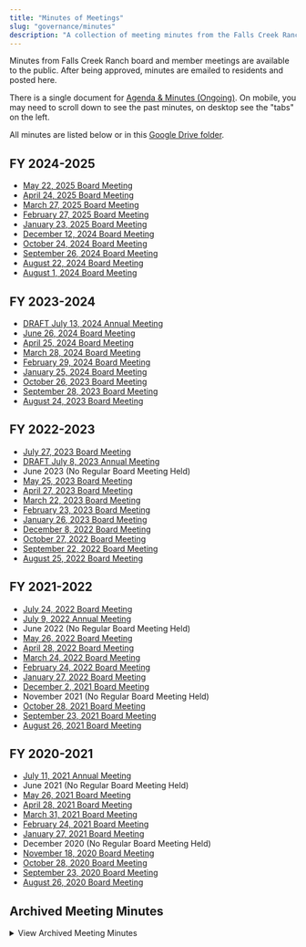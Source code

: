 ```yaml
---
title: "Minutes of Meetings"
slug: "governance/minutes"
description: "A collection of meeting minutes from the Falls Creek Ranch board and member meetings."
---
```



Minutes from Falls Creek Ranch board and member meetings are available to the public. After being approved, minutes are emailed to residents and posted here.

There is a single document for [Agenda & Minutes (Ongoing)](https://docs.google.com/document/d/1ZAeiRZjMnXnJWPLO63gaC60nyIZTdMnuAZtj1J3lgS8/edit?usp=sharing). On mobile, you may need to scroll down to see the past minutes, on desktop see the "tabs" on the left.

All minutes are listed below or in this [Google Drive folder](https://drive.google.com/drive/folders/1lPkqoAbqGydDzP8xVrcYqpdWDzsjMCxk?usp=sharing).

## FY 2024-2025

- [May 22, 2025 Board Meeting](/uploads/documents/minutes/minutes_2025-05-22.pdf)
- [April 24, 2025 Board Meeting](/uploads/documents/minutes/minutes_2025-04-24.pdf)
- [March 27, 2025 Board Meeting](/uploads/documents/minutes/minutes_2025-03-27.pdf)
- [February 27, 2025 Board Meeting](/uploads/documents/minutes/minutes_2025-02-27.pdf)
- [January 23, 2025 Board Meeting](/uploads/documents/minutes/minutes_2025-01-23.pdf)
- [December 12, 2024 Board Meeting](/uploads/documents/minutes/minutes_2024-12-12.pdf)
- [October 24, 2024 Board Meeting](/uploads/documents/minutes/minutes_2024-10-24.pdf)
- [September 26, 2024 Board Meeting](/uploads/documents/minutes/minutes_2024-09-26.pdf)
- [August 22, 2024 Board Meeting](/uploads/documents/minutes/minutes_2024-08-22.pdf)
- [August 1, 2024 Board Meeting](/uploads/documents/minutes/minutes_2024_08_01.pdf)

## FY 2023-2024

- [DRAFT July 13, 2024 Annual Meeting](/uploads/documents/minutes/annual_meeting_2024-07-13_draft.pdf)
- [June 26, 2024 Board Meeting](/uploads/documents/minutes/minutes_2024_06_26.pdf)
- [April 25, 2024 Board Meeting](/uploads/documents/minutes/minutes_2024_04_25.pdf)
- [March 28, 2024 Board Meeting](/uploads/documents/minutes/minutes_2024_03_28.pdf)
- [February 29, 2024 Board Meeting](/uploads/documents/minutes/minutes_2024_02_29.pdf)
- [January 25, 2024 Board Meeting](/uploads/documents/minutes/minutes_2024_01_25.pdf)
- [October 26, 2023 Board Meeting](/uploads/documents/minutes/minutes_2023_10_26.pdf)
- [September 28, 2023 Board Meeting](/uploads/documents/minutes/minutes_2023_09_28.pdf)
- [August 24, 2023 Board Meeting](/uploads/documents/minutes/minutes_2023_08_24.pdf)

## FY 2022-2023

- [July 27, 2023 Board Meeting](/uploads/documents/minutes/minutes_2023_07_27.pdf)
- [DRAFT July 8, 2023 Annual Meeting](/uploads/documents/minutes/annual_meeting_2023-07-08_draft.pdf)
- June 2023 (No Regular Board Meeting Held)
- [May 25, 2023 Board Meeting](/uploads/documents/minutes/minutes_2023_05_25.pdf)
- [April 27, 2023 Board Meeting](/uploads/documents/minutes/minutes_2023_04_27.pdf)
- [March 22, 2023 Board Meeting](/uploads/documents/minutes/minutes_2023_03_22.pdf)
- [February 23, 2023 Board Meeting](/uploads/documents/minutes/minutes_2023_02_23.pdf)
- [January 26, 2023 Board Meeting](/uploads/2023/02/January-26-2023-Board-Minutes.pdf)
- [December 8, 2022 Board Meeting](/uploads/2023/02/December-8-2022-Board-Minutes.pdf)
- [October 27, 2022 Board Meeting](/uploads/2022/12/October-27-2022-Board-Minutes.pdf)
- [September 22, 2022 Board Meeting](/uploads/2022/11/September-22-2022-Board-Minutes.pdf)
- [August 25, 2022 Board Meeting](/uploads/2022/09/August-25-2022-Board-Minutes.pdf)

## FY 2021-2022

- [July 24, 2022 Board Meeting](/uploads/2022/09/July-24-2022-Board-Transition-Mtg-Minutes.pdf)
- [July 9, 2022 Annual Meeting](/uploads/documents/minutes/annual_meeting_2022-07-09.pdf)
- June 2022 (No Regular Board Meeting Held)
- [May 26, 2022 Board Meeting](/uploads/2022/07/May-26-2022-Board-Minutes.pdf)
- [April 28, 2022 Board Meeting](/uploads/2022/05/April-28-2022-Board-Minutes.pdf)
- [March 24, 2022 Board Meeting](/uploads/2022/05/March-24-2022-Board-Minutes.pdf)
- [February 24, 2022 Board Meeting](/uploads/2022/03/February-24-2022-Board-Minutes.pdf)
- [January 27, 2022 Board Meeting](/uploads/2022/03/January-27-2022-Board-Minutes.pdf)
- [December 2, 2021 Board Meeting](/uploads/2022/01/December-2-2021-Board-Minutes.pdf)
- November 2021 (No Regular Board Meeting Held)
- [October 28, 2021 Board Meeting](/uploads/2022/01/October-28-2021-Board-Minutes.pdf)
- [September 23, 2021 Board Meeting](/uploads/2021/11/FCR-Board-Minutes-September-23-2021.pdf)
- [August 26, 2021 Board Meeting](/uploads/2021/11/FCR-Board-Minutes-August-26-2021-V3.pdf)

## FY 2020-2021

- [July 11, 2021 Annual Meeting](/uploads/2022/07/2021-FCR-Annual-Meeting-Minutes.pdf)
- June 2021 (No Regular Board Meeting Held)
- [May 26, 2021 Board Meeting](/uploads/2021/11/FCR-Board-Minutes-May-26-2021.pdf)
- [April 28, 2021 Board Meeting](/uploads/2022/01/FCR-Board-Minutes-April-28-2021.pdf)
- [March 31, 2021 Board Meeting](/uploads/2022/01/FCR-March-2021-Minutes-V-2-1.pdf)
- [February 24, 2021 Board Meeting](/uploads/2022/01/FCR-Board-Minutes-2-24-21.pdf)
- [January 27, 2021 Board Meeting](/uploads/2016/02/January-27-2021-Board-Meeting.pdf)
- December 2020 (No Regular Board Meeting Held)
- [November 18, 2020 Board Meeting](/uploads/2022/01/FCR-Board-Minutes-11-18-20.pdf)
- [October 28, 2020 Board Meeting](/uploads/2022/01/FCR-Board-Approved-Minutes-10-28-20.pdf)
- [September 23, 2020 Board Meeting](/uploads/2016/02/FCR-Board-Minutes-9-23-20.pdf)
- [August 26, 2020 Board Meeting](/uploads/2016/02/FCR-Board-Minutes-8.26.20.pdf)

## Archived Meeting Minutes

<details>
<summary>View Archived Meeting Minutes</summary>

### FY 2019-2020

- [July 29, 2020 Board Meeting](/uploads/2016/02/FCR-07.29.20-BOD-meeting-minutes.pdf)
- [July 11, 2020 Annual Meeting](/uploads/2021/08/FCR-07.11.20-annual-meeting-minutes.pdf)
- [June 08, 2020 Special Board Meeting](/uploads/2016/02/FCR-06.08.20-Special-BOD-meeting-minutes.pdf)
- [May 14, 2020 Board Meeting](/uploads/2016/02/FCR-05.14.20-BOD-meeting-minutes-.pdf)
- [April 23, 2020 Special Board Meeting](/uploads/2016/02/FCR-04.23.20-BOD-meeting-minutes.pdf)
- [April 09, 2020 Board Meeting](/uploads/2016/02/FCR-04.09.20-BOD-meeting-minutes.pdf)
- March 2019 (No Regular Board Meeting Held)
- [February 13, 2020 Board Meeting](/uploads/2016/02/FCR-02.13.20-BOD-meeting-minutes.pdf)
- [January 09, 2020 Board Meeting](/uploads/2016/02/FCR-01.09.20-BOD-meeting-minutes-FINAL.pdf)
- December 2019 (No Regular Board Meeting Held)
- [November 14, 2019 Board Meeting](/uploads/2016/02/FCR-11.14.19-BOD-meeting-minutes.pdf)
- [October 16, 2019 Board Meeting](/uploads/2016/02/FCR-10.16.19-BOD-meeting-minutes.pdf)
- [September 12, 2019 Board Meeting](/uploads/2016/02/FCR-09.12.19-BOD-meeting-minutes.pdf)
- [August 08, 2019 Board Meeting](/uploads/2016/02/FCR-meeting_minutes-08.08.19.pdf)

### FY 2018-2019

- [July 13, 2019 Annual Meeting](/uploads/documents/minutes/archive/07.13.19-final-annual-meeting-minutes.pdf)
- [April 24, 2019 Board Meeting](/uploads/documents/minutes/archive/April-24-2019-Board-Meeting.pdf)
- [April 15, 2019 Special Board Meeting](/uploads/documents/minutes/archive/April-15-2019-Special-Board-Meeting.pdf)
- [March 27, 2019 Board Meeting](/uploads/documents/minutes/archive/FCR-03.27.19-BOD-Meeting-Minutes.pdf)
- [February 27, 2019 Board Meeting](/uploads/documents/minutes/archive/02.27.18-BOD-meeting-minutes-FINAL.pdf)
- [January 16, 2019 Board Meeting](/uploads/documents/minutes/archive/FCR-Board-Minutes-01.16.19.pdf)
- [November 28, 2018 Board Meeting](/uploads/documents/minutes/archive/FCR-Board-Minutes-11.28.18.pdf)
- [October 17, 2018 Board Meeting](/uploads/documents/minutes/archive/FCR-Board-Minutes-10.17.18.pdf)
- [September 18, 2018 Board Meeting](/uploads/documents/minutes/archive/FCR-Board-Minutes-9.18.18-.pdf)
- [August 21, 2018 Board Meeting](/uploads/documents/minutes/archive/FCR-08.21.18-BOD-meeting-minutes.pdf)

### FY 2017-2018

- [July 2018, Annual Meeting](/uploads/documents/minutes/archive/08.25.18-final-annual-meeting-minutes.pdf)
- [June 21, 2018 Board Meeting](/uploads/documents/minutes/archive/FCR-06.21.18-BOD-meeting-minutes.pdf)
- [May 15, 2018 Board Meeting](/uploads/documents/minutes/archive/FCR-05.15.18-BOD-meeting-minutes-FINAL.docx.pdf)
- [April 9, 2018 Board Meeting](/uploads/documents/minutes/archive/FCR-04.09.18-BOD-meeting-minutes-FINAL.pdf)
- [January 10, 2018 Board Meeting](/uploads/documents/minutes/archive/January-10-2018-Board-Meeting.pdf)
- [November 29, 2017 Board Meeting](/uploads/documents/minutes/archive/November-29-2017-Board-Meeting.pdf)
- [October 17, 2017 Board Meeting](/uploads/documents/minutes/archive/October-17-2017-Board-Meeting.pdf)
- [September 20, 2017 Board Meeting](/uploads/documents/minutes/archive/September-20-2017-Board-Meeting.pdf)
- [August 24, 2017 Board Meeting](/uploads/documents/minutes/archive/August-24-2017-Board-Meeting.pdf)
- [August 1, 2017 Board Meeting](/uploads/documents/minutes/archive/August-1-2017-Board-Meeting.pdf)

### FY 2016-2017

- [July 2017 Annual Meeting](/uploads/documents/minutes/archive/2017-FCR-Annual-Meeting-minutes.pdf)
- [June 29, 2017 Board Meeting](/uploads/documents/minutes/archive/June-29-2017-Special-BOD-Mtg-on-AWC-easements.pdf)
- [May 17, 2017 Board Meeting](/uploads/documents/minutes/archive/May-17-2017-Board-Meeting.pdf)
- [April 12, 2017 Board Meeting](/uploads/documents/minutes/archive/April-12-2017-Board-Meeting.pdf)
- [March 15, 2017 Board Meeting](/uploads/documents/minutes/archive/March-15-2017-Board-Meeting.pdf)
- [February 15, 2017 Board Meeting](/uploads/documents/minutes/archive/February-15-2017-Board-Meeting.pdf)
- [January 14, 2017 Town Hall Metro District](/uploads/documents/minutes/archive/January-14-2017-Town-Hall-meeting-on-Converting-to-a-Metro-District.pdf)
- [January 4, 2017 Board Meeting](/uploads/documents/minutes/archive/January-4-2017-Board-Meeting.pdf)
- [November 18, 2016 Board Meeting](/uploads/documents/minutes/archive/November-18-2016-Board-Meeting.pdf)
- [October 19, 2016 Board Meeting](/uploads/documents/minutes/archive/October-19-2016-Board-Meeting.pdf)
- [September 29, 2016 Board Meeting](/uploads/documents/minutes/archive/September-29-2016-Board-Meeting.pdf)
- [August 23, 2016 Board Meeting](/uploads/documents/minutes/archive/August-23-2016-Board-Meeting.pdf)
- [August 13, 2016 Special Board Meeting Firewise](/uploads/documents/minutes/archive/August-13-2016-Special-Board-Meeting-on-Firewise-Grants.pdf)

### FY 2015-2016

- [July 9, 2016 Annual Meeting](/uploads/documents/minutes/archive/July-9-2016-Annual-Meeting-minutes-DRAFT.pdf)
- [July 25, 2015 Town Hall](/uploads/documents/minutes/archive/June-25-2016-Town-Hall-meeting-on-Alternative-Sources-of-Water.pdf)
- [May 17, 2016 Board Meeting](/uploads/documents/minutes/archive/May-17-2016-Board-Meeting.pdf)
- [April 19, 2016 Board Meeting](/uploads/documents/minutes/archive/April-19-2016-Board-Meeting.pdf)
- [March 15, 2016 Board Meeting](/uploads/documents/minutes/archive/March-15-2016-Board-Meeting.pdf)
- [February 23, 2016 Board Meeting](/uploads/documents/minutes/archive/February-23-2016-Board-Meeting.pdf)
- [January 19, 2016 Board Meeting](/uploads/documents/minutes/archive/January-19-2016-Board-Meeting.pdf)
- [December 7, 2015 Board Meeting](/uploads/documents/minutes/archive/December-7-2015-Special-Board-Meeting.pdf)
- [October 20, 2015 Board Meeting](/uploads/documents/minutes/archive/October-20-2015-Board-Meeting.pdf)
- [September 15, 2015 Board Meeting](/uploads/documents/minutes/archive/September-15-2015-Board-Meeting.pdf)
- [August 25, 2015 Board Meeting](/uploads/documents/minutes/archive/August-25-2015-Board-Meeting.pdf)

### FY 2014-2015

- [July 22, 2015 Board Meeting](/uploads/documents/minutes/archive/July-22-2015-Board-Transition-Meeting.pdf)
- [July 2015 Annual Meeting](/uploads/documents/minutes/archive/July-2015-Annual-Meeting-Minutes.pdf)
- [June 8, 2015 Board Meeting](/uploads/documents/minutes/archive/June-8-2015-Board-Meeting.pdf)
- [May 12, 2015 Board Meeting](/uploads/documents/minutes/archive/May-12-2015-Board-Meeting.pdf)
- [April, 25, Town Hall Meeting](/uploads/documents/minutes/archive/April-25-2015-Town-Hall-Meeting.pdf)
- [April 2, 2015 Board Meeting](/uploads/documents/minutes/archive/April-2-2015-Board-Meeting.pdf)
- [March 12, 2015 Board Meeting](/uploads/documents/minutes/archive/March-12-2015-Board-Meeting.pdf)
- [February 10, 2015 Board Meeting](/uploads/documents/minutes/archive/February-10-2015-Board-Meeting.pdf)
- [January 13, 2015 Board Meeting](/uploads/documents/minutes/archive/January-13-2015-Board-Meeting.pdf)
- [November 11, 2014 Board Meeting](/uploads/documents/minutes/archive/November-11-2014-Board-Meeting.pdf)
- [October 14, 2014 Board Meeting](/uploads/documents/minutes/archive/October-14-2014-Board-Meeting.pdf)
- [September 9, 2014 Board Meeting](/uploads/documents/minutes/archive/September-9-2014-Board-Meeting.pdf)
- [August 4, 2014 Board Meeting](/uploads/documents/minutes/archive/August-4-2014-Board-Meeting.pdf)

### FY 2013-2014

- [July 2014 Annual Meeting](/uploads/documents/minutes/archive/July-2014-Annual-Meeting-Minutes.pdf)
- [June 5, 2014 Board Meeting](/uploads/documents/minutes/archive/June-5-2014-Board-Meeting.pdf)
- [May 12, 2014 Board Meeting](/uploads/documents/minutes/archive/May-12-2014-Board-Meeting.pdf)
- [April 14, 2014 Board Meeting](/uploads/documents/minutes/archive/April-14-2014-Board-Meeting.pdf)
- [March 10, 2014 Board Meeting](/uploads/documents/minutes/archive/March-10-2014-Board-Meeting.pdf)
- [February 10, 2014 Board Meeting](/uploads/documents/minutes/archive/February-10-2014-Board-Minutes.pdf)
- [February 3, 2014 Special Board Meeting Water Usage Billing](/uploads/documents/minutes/archive/February-3-2014-Special-Board-Meeting-Water-Usage-Billing.pdf)
- [January 13, 2014 Board Meeting](/uploads/documents/minutes/archive/January-13-2014-Board-Meeting.pdf)
- [November 11, 2013 Board Meeting](/uploads/documents/minutes/archive/November-11-2013-Board-Meeting.pdf)
- [October 14, 2013 Board Meeting](/uploads/documents/minutes/archive/October-14-2013-Board-Meeting.pdf)
- [September 16, 2013 Board Meeting](/uploads/documents/minutes/archive/September-16-2013-Board-Meeting.pdf)
- [August 19, 2013 Board Meeting](/uploads/documents/minutes/archive/August-19-2013-Board-Meeting.pdf)

### FY 2012-2013

- [July 2013 Annual Meeting](/uploads/documents/minutes/archive/July-2013-Annual-Meeting-Minutes.pdf)
- [June 17, 2013 Board Meeting](/uploads/documents/minutes/archive/June-17-2013-Board-Meeting.pdf)
- [May 20, 2013 Board Meeting](/uploads/documents/minutes/archive/May-20-2013-Board-Meeting.pdf)
- [April 29, 2013 Board Meeting](/uploads/documents/minutes/archive/April-29-2013-Board-Meeting.pdf)
- [March 27, 2013 Board Meeting](/uploads/documents/minutes/archive/March-27-2013-Board-Meeting.pdf)
- [February 25, 2013 Board Meeting](/uploads/documents/minutes/archive/February-25-2013-Board-Meeting.pdf)
- [January 7, 2013 Board Meeting](/uploads/documents/minutes/archive/January-7-2013-Board-Meeting.pdf)
- [November 5, 2012 Board Meeting](/uploads/documents/minutes/archive/November-5-2012-Board-Meeting.pdf)
- [September 24, 2012 Board Meeting](/uploads/documents/minutes/archive/September-24-2012-Board-Meeting.pdf)
- [August 10, 2012 Board Meeting](/uploads/documents/minutes/archive/August-10-2012-Board-Meeting.pdf)

### FY 2011-2012

- [July 2012 Annual Meeting](/uploads/documents/minutes/archive/July-2012-Annual-Meeting-Minutes.pdf)
- [June 19, 2012 Board Meeting](/uploads/documents/minutes/archive/June-19-2012-Board-Meeting.pdf)
- [May 31, 2012 Board Meeting](/uploads/documents/minutes/archive/May-31-2012-Board-Meeting.pdf)
- [April 25, 2012 Board Meeting](/uploads/documents/minutes/archive/April-25-2012-Board-Meeting.pdf)
- [March 14, 2012 Board Meeting](/uploads/documents/minutes/archive/March-14-2012-Board-Meeting.pdf)
- [February 21, 2012 Board Meeting](/uploads/documents/minutes/archive/February-21-2012-Board-Meeting.pdf)
- [January 13, 2012 Board Meeting](/uploads/documents/minutes/archive/January-13-2012-Board-Meeting.pdf)
- [December 14, 2011 Board Meeting](/uploads/documents/minutes/archive/December-14-2011-Board-Meeting.pdf)
- [November 9, 2011 Board Meeting](/uploads/documents/minutes/archive/November-9-2011-Board-Meeting.pdf)
- [October 4, 2011 Board Meeting](/uploads/documents/minutes/archive/October-4-2011-Board-Meeting.pdf)
- [August 23, 2011 Board Meeting](/uploads/documents/minutes/archive/August-23-2011-Board-Meeting.pdf)

### FY 2010-2021

- [July 2011 Annual Meeting](/uploads/documents/minutes/archive/July-9-2011-Annual-Meeting-Minutes-Correted-at-2012-Annual-Meeting.pdf)
- [June 30, 2011 Board Meeting](/uploads/documents/minutes/archive/June-30-2011-Board-Meeting.pdf)
- [April 28, 2011 Board Meeting](/uploads/documents/minutes/archive/April-28-2011-Board-Meeting.pdf)
- [May 23, 2011 Board Meeting](/uploads/documents/minutes/archive/May-23-2011-Board-Meeting.pdf)
- [March 15, 2011 Board Meeting](/uploads/documents/minutes/archive/March-15-2011-Board-Meeting.pdf)
- [February 15, 2011 Board Meeting](/uploads/documents/minutes/archive/February-15-2011-Board-Meeting.pdf)
- [January 25, 2011 Board Meeting](/uploads/documents/minutes/archive/January-25-2011-Board-Meeting.pdf)
- [December 6, 2010 Board Meeting](/uploads/documents/minutes/archive/December-6-2010-Board-Meeting.pdf)
- [October 28, 2010 Board Meeting](/uploads/documents/minutes/archive/October-28-2010-Board-Meeting.pdf)
- [September 10, 2010 Board Meeting](/uploads/documents/minutes/archive/September-10-2010-Board-Meeting.pdf)
- [August 19, 2010 Board Meeting](/uploads/documents/minutes/archive/August-19-2010-Board-Meeting.pdf)

### FY 2009-2010

- [July 10, 2010 Annual Meeting](/uploads/documents/minutes/archive/July-10-2010-Annual-Members-Meeting.pdf)
- [June 23, 2010 Board Meeting](/uploads/documents/minutes/archive/June-23-2010-Board-Meeting.pdf)
- [May 26, 2010 Board Meeting](/uploads/documents/minutes/archive/May-26-2010-Board-Meeting.pdf)
- [April 27, 2010 Board Meeting](/uploads/documents/minutes/archive/April-27-2010-Board-Meeting.pdf)
- [March 22, 2010 Board Meeting](/uploads/documents/minutes/archive/March-22-2010-Board-Meeting.pdf)
- [February 24, 2010 Board Meeting](/uploads/documents/minutes/archive/February-24-2010-Board-Meeting.pdf)
- [January 26, 2010 Board Meeting](/uploads/documents/minutes/archive/January-26-2010-Board-Meeting.pdf)
- [December 14, 2009 Board Meeting](/uploads/documents/minutes/archive/December-14-2009-Board-Meeting.pdf)
- [November 5, 2009 Board Meeting](/uploads/documents/minutes/archive/November-5-2009-Board-Meeting.pdf)
- [October 4, 2009 Board Meeting](/uploads/documents/minutes/archive/October-4-2009-Board-Meeting.pdf)
- [September 15, 2009 Board Meeting](/uploads/documents/minutes/archive/September-15-2009-Board-Meeting.pdf)
- [August 18, 2009 Board Meeting](/uploads/documents/minutes/archive/August-18-2009-Board-Meeting.pdf)
- [August 1, 2009 Board Meeting Transition](/uploads/documents/minutes/archive/August-1-2009-Board-Meeting-Tansitional-Meeting.pdf)

### FY 2008-2009

- [July 11, 2009 Annual Meeting](/uploads/documents/minutes/archive/July-11-2009-Annual-Members-Meeting.pdf)
- [May 27, 2009 Board Meeting](/uploads/documents/minutes/archive/May-27-2009-Board-Meeting.pdf)
- [April 16, 2009 Board Meeting](/uploads/documents/minutes/archive/April-16-2009-Board-Meeting.pdf)
- [March 16, 2009 Board Meeting](/uploads/documents/minutes/archive/March-16-2009-Board-Meeting.pdf)
- [February 16, 2009 Board Meeting](/uploads/documents/minutes/archive/February-16-2009-Board-Meeting.pdf)
- [January 21, 2009 Board Meeting](/uploads/documents/minutes/archive/January-21-2009-Board-Meeting.pdf)
- [December 9, 2008 Board Meeting](/uploads/documents/minutes/archive/December-9-2008-Board-Meeting.pdf)
- [November 19, 2008 Board Meeting](/uploads/documents/minutes/archive/November-19-2008-Board-Meeting.pdf)
- [October 9, 2008 Board Meeting](/uploads/documents/minutes/archive/October-9-2008-Board-Meeting.pdf)
- [September 10, 2008 Board Meeting](/uploads/documents/minutes/archive/September-10-2008-Board-Meeting.pdf)
- [August 13, 2008 Board Meeting](/uploads/documents/minutes/archive/August-13-2008-Board-Meeting.pdf)

### FY 2007-2008

- [July 12, 2008 Annual Meeting](/uploads/documents/minutes/archive/July-12-2008-Annual-Members-Meeting.pdf)
- [June 4, 2008 Board Meeting](/uploads/documents/minutes/archive/June-4-2008-Board-Meeting.pdf)
- [April 30, 2008 Board Meeting](/uploads/documents/minutes/archive/April-30-2008-Board-Meeting.pdf)
- [March 12, 2008 Board Meeting](/uploads/documents/minutes/archive/March-12-2008-Board-Meeting.pdf)
- [February 7, 2008 Board Meeting](/uploads/documents/minutes/archive/February-7-2008-Board-Meeting.pdf)
- [January 16, 2008 Board Meeting](/uploads/documents/minutes/archive/January-16-2008-Board-Meeting.pdf)
- [November 9, 2007 Board Meeting](/uploads/documents/minutes/archive/November-9-2007-Board-Meeting.pdf)
- [October 3, 2007 Board Meeting](/uploads/documents/minutes/archive/October-3-2007-Board-Meeting.pdf)
- [September 5, 2007 Board Meeting](/uploads/documents/minutes/archive/September-5-2007-Board-Meeting.pdf)
- [August 9, 2007 Board Meeting](/uploads/documents/minutes/archive/August-9-2007-Board-Meeting.pdf)

### FY 2006-2007

- [July 14, 2007 Annual Meeting](/uploads/documents/minutes/archive/July-14-2007-Annual-Members-Meeting.pdf)
- [June 6, 2007 Board Meeting](/uploads/documents/minutes/archive/June-6-2007-Board-Meeting.pdf)
- [May 9, 2007 Board Meeting](/uploads/documents/minutes/archive/May-9-2007-Board-Meeting.pdf)
- [April 11, 2007 Board Meeting](/uploads/documents/minutes/archive/April-11-2007-Board-Meeting.pdf)
- [March 8, 2007 Board Meeting](/uploads/documents/minutes/archive/March-8-2007-Board-Meeting.pdf)
- [February 8, 2007 Board Meeting](/uploads/documents/minutes/archive/February-8-2007-Board-Meeting.pdf)
- [January 19, 2007 Board Meeting](/uploads/documents/minutes/archive/January-19-2007-Board-Meeting.pdf)
- Minutes for 2006 are below

### Archived Meeting Minutes by Year

- [2006](/uploads/documents/minutes/archive/2006-Minutes-Archived.pdf)
- [2005](/uploads/documents/minutes/archive/2005-Minutes-Archived.pdf)
- [2004](/uploads/documents/minutes/archive/2004-Minutes-Archived.pdf)
- [2000-2003](/uploads/documents/minutes/archive/2000-to-2003-Minutes-Archived.pdf)
- [1995-1999](/uploads/documents/minutes/archive/1995-to-1999-Minutes-Archived.pdf)

</details>
